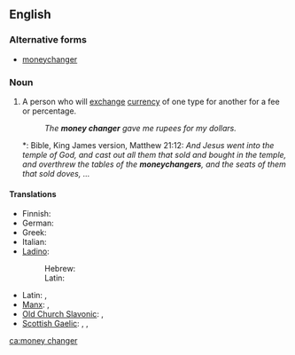 ==English==

===Alternative forms===
* [[moneychanger]]

===Noun===
{{en-noun}}

# A person who will [[exchange]] [[currency]] of one type for another for a fee or percentage.
#: ''The '''money changer''' gave me rupees for my dollars.''
#*: Bible, King James version, Matthew 21:12: ''And Jesus went into the temple of God, and cast out all them that sold and bought in the temple, and overthrew the tables of the '''moneychangers''', and the seats of them that sold doves, …''

====Translations====
{{trans-top|person who will exchange currency}}
* Finnish: {{t-|fi|rahanvaihtaja}}
* German: {{t-|de|Geldwechsler|m}}
* Greek: {{t+|el|αργυραμοιβός|m|tr=argyramoivόs|sc=Grek}}
* Italian: {{t-|it|scambista|m}}
* [[Ladino]]:
*: Hebrew: {{tø|lad|סאראף|m|sc=Hebr}}
*: Latin: {{tø|lad|saraf|m}}
{{trans-mid}}
* Latin: {{t-|la|nummularius|m|alt=nummulārius}}, {{t-|la|argentarius|m|alt=argentārius}}
* [[Manx]]: {{t-|gv|maylartagh argid|m}}, {{t-|gv|caghlaader argid|m}}
* [[Old Church Slavonic]]: {{tø|cu|пѣнѧжьникъ|m|tr=pěnęžĭnikŭ|sc=Cyrs}}, {{tø|cu|тръжьникъ|m|tr=trŭžĭnikŭ|sc=Cyrs}}
* [[Scottish Gaelic]]: {{t-|gd|malairtiche-airgid|m}}, {{t-|gd|neach-malairt|m}}, {{t-|gd|neach-malairt airgid|m}}
{{trans-bottom}}

[[ca:money changer]]